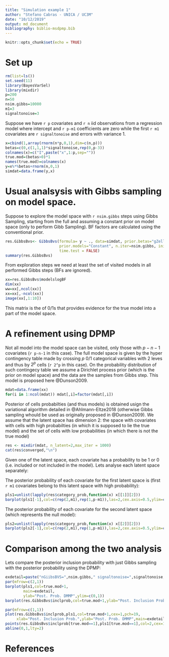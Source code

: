 ```yaml
---
title: "Simulation example 1"
author: "Stefano Cabras - UNICA / UC3M"
date: "10/12/2019"
output: md_document
bibliography: biblio-msdpmp.bib
---
```


```r
knitr::opts_chunk$set(echo = TRUE)
```



# Set up

```r
rm(list=ls())
set.seed(11)
library(BayesVarSel)
library(mixdir)
p=200
n=50
nsim.gibbs=10000
m1=3
signaltonoise=3
```

Suppose we have `r p` covariates and `r n` iid observations from a regression model where intercept and `r p-m1` coefficients are zero while the first `r m1` covariates are `r signaltonoise` and errors with variance 1.

```r
x=cbind(1,array(rnorm(n*p,0,1),dim=c(n,p)))
betas=c(0,c(1,1,1)*signaltonoise,rep(0,p-3))
colnames(x)=c("I",paste("x",1:p,sep=""))
true.mod=(betas>0)*1
names(true.mod)=colnames(x)
y=x%*%betas+rnorm(n,0,1)
simdat=data.frame(y,x)
```


# Usual analsysis with Gibbs sampling on model space.

Suppose to explore the model space with `r nsim.gibbs` steps using Gibbs Sampling, starting from the full and assuming a constant prior on model space (only to perform Gibb Sampling). BF factors are calculated using the conventional prior.

```r
res.GibbsBvs<- GibbsBvs(formula= y ~ ., data=simdat, prior.betas="gZellner",
                        prior.models="Constant", n.iter=nsim.gibbs, init.model="Full", n.burnin=100,
                        time.test = FALSE)
summary(res.GibbsBvs)
```

From exploration steps we need at least the set of visited models in all performed Gibbs steps (BFs are ignored).

```r
xx=res.GibbsBvs$modelslogBF
dim(xx)
ww=xx[,ncol(xx)]
xx=xx[,-ncol(xx)]
image(xx[,1:10])
```

This matrix is the of 0/1s that provides evidence for the true model into a part of the model space.

# A refinement using DPMP

Not all model into the model space can be visited, only those with $p-n-1$ covariates (`r p-n-1` in this case). The full model space is given by the hyper contingency table made by crossing $p$ 0/1 categorical variables with 2 leves and thus by $2^p$ cells (`r 2^p` in this case). On the probability distribution of such contingecy table we assume a Dirichlet process prior (which is the prior on model space) and the data are the samples from Gibbs step. This model is proposed here @Dunson2009.

```r
mdat=data.frame(xx)
for(i in 1:ncol(mdat)) mdat[,i]=factor(mdat[,i])
```

Posterior of cells probabilties (and thus models) is obtained usign the variational algorithm detailed in @Ahlmann-Eltze2018 (otherwise Gibbs sampling whould be used as originally proposed in @Dunson2009). We assume that the latent space has dimension 2: the space with covariates with cells with high probabilties (in which it is supposed to lie the true model) and the set of cells with low probabilities (in which there is not the true model)

```r
res <- mixdir(mdat, n_latent=2,max_iter = 1000)
cat(res$converged,"\n")
```


Given one of the latent space, each covariate has a probability to be 1 or 0 (i.e. included or not included in the model). Lets analyse each latent space separately:

The posterior probability of each covariate for the first latent space is (first `r m1` covariates belong to this latent space with high probability):

```r
pls1=unlist(lapply(res$category_prob,function(x) x[[1]][2]))
barplot(pls1[-1],col=c(rep(2,m1),rep(1,p-m1)),las=2,cex.axis=0.5,ylim=c(0,1))
```

The posterior probability of each covariate for the second latent space (which represents the null model):

```r
pls2=unlist(lapply(res$category_prob,function(x) x[[2]][2]))
barplot(pls2[-1],col=c(rep(2,m1),rep(1,p-m1)),las=2,cex.axis=0.5,ylim=c(0,1))
```

# Comparison among the two analysis

Lets compare the posterior inclusion probability with just Gibbs sampling with the posterior probability using the DPMP:

```r
exdetail=paste("nGiibsBVS=",nsim.gibbs," signaltonoise=",signaltonoise,sep="")
par(mfrow=c(2,1))
barplot(pls1,col=true.mod+1,
        main=exdetail,
        ylab="Post. Prob. DMMP",ylim=c(0,1))
barplot(res.GibbsBvs$inclprob,col=true.mod+1,ylab="Post. Inclusion Prob.",ylim=c(0,1))
```


```r
par(mfrow=c(1,1))
plot(res.GibbsBvs$inclprob,pls1,col=true.mod+1,cex=1,pch=19,
     xlab="Post. Inclusion Prob.",ylab="Post. Prob. DMMP",main=exdetail,ylim=c(0,1),xlim=c(0,1))
points(res.GibbsBvs$inclprob[true.mod==1],pls1[true.mod==1],col=2,cex=1,pch=23)
abline(0,1,lty=2)
```




# References
